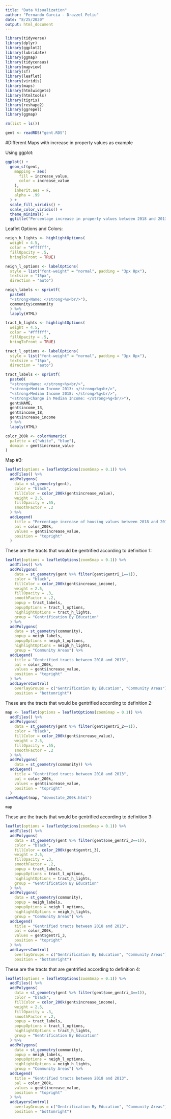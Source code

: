 ```yaml
---
title: "Data Visualization"
author: "Fernando Garcia - Drazzel Feliu"
date: "8/25/2020"
output: html_document
---
```


```r
library(tidyverse)
library(dplyr)
library(ggplot2)
library(lubridate)
library(ggmap)
library(tidycensus)
library(mapview)
library(sf)
library(leaflet)
library(viridis)
library(maps)
library(htmlwidgets)
library(htmltools)
library(tigris)
library(reshape2)
library(ggrepel)
library(ggmap)

rm(list = ls())
```

```r

gent <- readRDS("gent.RDS")

```

#Different Maps with increase in property values as example

Using ggplot:

```r
ggplot() +
  geom_sf(gent,
    mapping = aes(
      fill = increase_value,
      color = increase_value
    ),
    inherit.aes = F,
    alpha = .99
  ) +
  scale_fill_viridis() +
  scale_color_viridis() +
  theme_minimal() +
  ggtitle("Percentage increase in property values between 2018 and 2013", )
```

Leaflet Options and Colors:

```r
neigh_h_lights <- highlightOptions(
  weight = 4.5,
  color = "#ffffff",
  fillOpacity = .5,
  bringToFront = TRUE)

neigh_l_options <- labelOptions(
  style = list("font-weight" = "normal", padding = "3px 8px"),
  textsize = "15px",
  direction = "auto")

neigh_labels <- sprintf(
  paste0(
  "<strong>Name: </strong>%s<br/>"),
  community$community
  ) %>% 
  lapply(HTML)
```

```r
tract_h_lights <- highlightOptions(
  weight = 4.5,
  color = "#ffffff",
  fillOpacity = .5,
  bringToFront = TRUE)

tract_l_options <- labelOptions(
  style = list("font-weight" = "normal", padding = "3px 8px"),
  textsize = "15px",
  direction = "auto")

tract_labels <- sprintf(
  paste0(
  "<strong>Name: </strong>%s<br/>",
  "<strong>Median Income 2013: </strong>%g<br/>",
  "<strong>Median Income 2018: </strong>%g<br/>",
  "<strong>Change in Median Income: </strong>%g<br/>"),
  gent$NAME,
  gent$income_13,
  gent$income_18,
  gent$increase_income
  ) %>% 
  lapply(HTML)
```


```r

color_200k <- colorNumeric(
  palette = c("white", "blue"),
  domain = gent$increase_value
)
```

Map #3:


```r

leaflet(options = leafletOptions(zoomSnap = 0.1)) %>%
  addTiles() %>%
  addPolygons(
    data = st_geometry(gent),
    color = "black",
    fillColor = color_200k(gent$increase_value),
    weight = 2.5,
    fillOpacity = .55,
    smoothFactor = .2
  ) %>%
  addLegend(
    title = "Percentage increase of housing values between 2018 and 2013",
    pal = color_200k,
    values = gent$increase_value,
    position = "topright"
  )

```


These are the tracts that would be gentrified according to definition 1:


```r

leaflet(options = leafletOptions(zoomSnap = 0.1)) %>%
  addTiles() %>%
  addPolygons(
    data = st_geometry(gent %>% filter(gent$gentri_1==1)),
    color = "black",
    fillColor = color_200k(gent$increase_income),
    weight = 2.5,
    fillOpacity = .3,
    smoothFactor = .2,
    popup = tract_labels,
    popupOptions = tract_l_options,
    highlightOptions = tract_h_lights,
    group = "Gentrification By Education"
  ) %>%
  addPolygons(
    data = st_geometry(community),
    popup = neigh_labels,
    popupOptions = neigh_l_options,
    highlightOptions = neigh_h_lights,
    group = "Community Areas") %>%
  addLegend(
    title = "Gentrified tracts between 2018 and 2013",
    pal = color_200k,
    values = gent$increase_value,
    position = "topright"
  ) %>% 
  addLayersControl(
    overlayGroups = c("Gentrification By Education", "Community Areas"),
    position = "bottomright")


```


These are the tracts that would be gentrified according to definition 2:

```r

map <- leaflet(options = leafletOptions(zoomSnap = 0.1)) %>%
  addTiles() %>%
  addPolygons(
    data = st_geometry(gent %>% filter(gent$gentri_2==1)),
    color = "black",
    fillColor = color_200k(gent$increase_value),
    weight = 2.5,
    fillOpacity = .55,
    smoothFactor = .2
  ) %>%
  addPolygons(
    data = st_geometry(community)) %>%
  addLegend(
    title = "Gentrified tracts between 2018 and 2013",
    pal = color_200k,
    values = gent$increase_value,
    position = "topright"
  )
saveWidget(map, "downstate_200k.html")

map
```


These are the tracts that would be gentrified according to definition 3:

```r

leaflet(options = leafletOptions(zoomSnap = 0.1)) %>%
  addTiles() %>%
  addPolygons(
    data = st_geometry(gent %>% filter(gent$one_gentri_3==1)),
    color = "black",
    fillColor = color_200k(gent$gentri_3),
    weight = 2.5,
    fillOpacity = .3,
    smoothFactor = .2,
    popup = tract_labels,
    popupOptions = tract_l_options,
    highlightOptions = tract_h_lights,
    group = "Gentrification By Education"
  ) %>%
  addPolygons(
    data = st_geometry(community),
    popup = neigh_labels,
    popupOptions = neigh_l_options,
    highlightOptions = neigh_h_lights,
    group = "Community Areas") %>%
  addLegend(
    title = "Gentrified tracts between 2018 and 2013",
    pal = color_200k,
    values = gent$gentri_3,
    position = "topright"
  ) %>% 
  addLayersControl(
    overlayGroups = c("Gentrification By Education", "Community Areas"),
    position = "bottomright")

```

These are the tracts that are gentrified according to definition 4:

```r

leaflet(options = leafletOptions(zoomSnap = 0.1)) %>%
  addTiles() %>%
  addPolygons(
    data = st_geometry(gent %>% filter(gent$one_gentri_4==1)),
    color = "black",
    fillColor = color_200k(gent$increase_income),
    weight = 2.5,
    fillOpacity = .3,
    smoothFactor = .2,
    popup = tract_labels,
    popupOptions = tract_l_options,
    highlightOptions = tract_h_lights,
    group = "Gentrification By Education"
  ) %>%
  addPolygons(
    data = st_geometry(community),
    popup = neigh_labels,
    popupOptions = neigh_l_options,
    highlightOptions = neigh_h_lights,
    group = "Community Areas") %>%
  addLegend(
    title = "Gentrified tracts between 2018 and 2013",
    pal = color_200k,
    values = gent$increase_value,
    position = "topright"
  ) %>% 
  addLayersControl(
    overlayGroups = c("Gentrification By Education", "Community Areas"),
    position = "bottomright")


```

